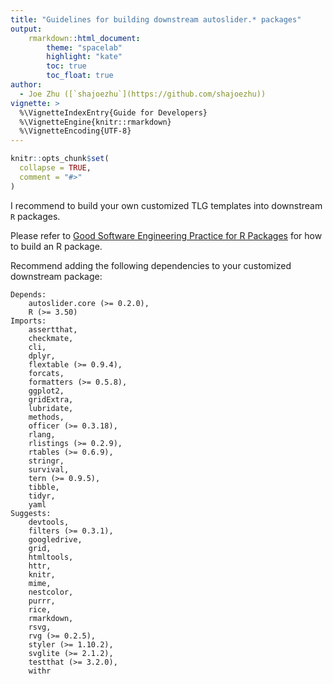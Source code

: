 ```yaml
---
title: "Guidelines for building downstream autoslider.* packages"
output:
    rmarkdown::html_document:
        theme: "spacelab"
        highlight: "kate"
        toc: true
        toc_float: true
author:
  - Joe Zhu ([`shajoezhu`](https://github.com/shajoezhu))
vignette: >
  %\VignetteIndexEntry{Guide for Developers}
  %\VignetteEngine{knitr::rmarkdown}
  %\VignetteEncoding{UTF-8}
---
```


```r
knitr::opts_chunk$set(
  collapse = TRUE,
  comment = "#>"
)
```

I recommend to build your own customized TLG templates into downstream `R` packages. 

Please refer to [Good Software Engineering Practice for R Packages](https://pharmarug.github.io/pharmasug2024-r-workshop/) for how to build an R package. 

Recommend adding the following dependencies to your customized downstream package:

```
Depends:
    autoslider.core (>= 0.2.0),
    R (>= 3.50)
Imports:
    assertthat,
    checkmate,
    cli,
    dplyr,
    flextable (>= 0.9.4),
    forcats,
    formatters (>= 0.5.8),
    ggplot2,
    gridExtra,
    lubridate,
    methods,
    officer (>= 0.3.18),
    rlang,
    rlistings (>= 0.2.9),
    rtables (>= 0.6.9),
    stringr,
    survival,
    tern (>= 0.9.5),
    tibble,
    tidyr,
    yaml
Suggests:
    devtools,
    filters (>= 0.3.1),
    googledrive,
    grid,
    htmltools,
    httr,
    knitr,
    mime,
    nestcolor,
    purrr,
    rice,
    rmarkdown,
    rsvg,
    rvg (>= 0.2.5),
    styler (>= 1.10.2),
    svglite (>= 2.1.2),
    testthat (>= 3.2.0),
    withr
```
